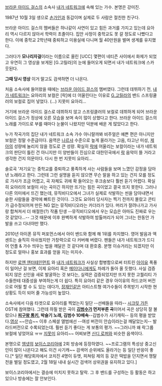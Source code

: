 [[브라운 아이드 걸스]]의 소속사 [[내가 네트워크]]에 속해 있는 가수. 본명은 강미진.

1987년 10월 3일 생으로 [[손가인]]과 동갑이며 실제로 두 사람은 절친한 친구다. 

브라운 아이드 걸스의 멤버들은 하나같이 사연이 있고 힘든 과거를 가지고 있는데 요아리 역시 다르지 않아서 학력이 초졸이다. 집안 사정이 중학교도 못 갈 정도로 나빴다고 한다. 이에 중학교 2학년때 중퇴하고 미용실에 다니며 월 40만원을 벌며 생계를 유지했다.

그러다가 '''모나리자걸'''이라는 이름으로 올린 [UCC] 몇편이 네티즌 사이에서 화제가 되었고 우연히 그 영상을 보게된 [G.고릴라]의 눈에 들어오게 되면서 내가 네트워크에 스카웃된다.

{{{#!html
<object type='application/x-shockwave-flash' width='642px' height='510px' align='middle' classid='clsid:d27cdb6e-ae6d-11cf-96b8-444553540000' codebase='http://fpdownload.macromedia.com/pub/shockwave/cabs/flash/swflash.cab#version=9,0,0,0'><param name='movie' value='http://flvs.daum.net/flvPlayer.swf?vid=9r5Y7AGAccg$' /><param name='allowScriptAccess' value='always' /><param name='allowFullScreen' value='true' /><param name='bgcolor' value='#000000' /><embed src='http://flvs.daum.net/flvPlayer.swf?vid=9r5Y7AGAccg$' width='642px' height='510px' allowScriptAccess='always' type='application/x-shockwave-flash' allowFullScreen='true' bgcolor='#000000' ></embed></object>
}}}

'''그때 당시 영상''' 이거 말고도 검색하면 더 나온다.

처음 소속사에 들어왔을 때에는 [[브라운 아이드 걸스]]의 멤버였다. 그런데 데뷔하기 전, [[내가 네트워크]]는 요아리의 보컬은 [락]에 더 어울린다는 이유로 [[G.고릴라]]의 밴드 스프링쿨러의 보컬로 집어 넣었다. (...) 지못미 요아리...

거기에 브라운 아이드 걸스로 데뷔하지 않고 스프링클러의 보컬로 데뷔하게 되어 브라운 아이드 걸스가 정상에 오른 모습을 보며 속이 많이 상했다고 한다. 
브라운 아이드 걸스의 노래를 가이드로 부를 때마다 눈물이 나왔지만 덕분에 배운 게 많았다고 한다.

누가 작곡가의 집단 내가 네트워크 소속 가수 아니랄까봐 비주얼은 예쁜 편은 아니지만 보컬은 정말 수준급이다. 음역은 [[나르샤]] 수준으로 높게 올라가는 고음, 타고난 미성, [[제아]]의 성량에 눌리지 않을 정도로 큰 성량. 확실히 [[락]]에 어울리는 보컬이라는 내가 네트워크의 판단이 틀린 건 아니지만 이 양반들이 진심으로 대한민국에서 [[락]] 음악이 뜰 거라고 생각한 건지 의문이다. 다시 한 번 지못미 요아리...

솔로곡 '저기요'는 중학교를 중퇴하고 풍족하게 사는 사람들을 보며 느꼈던 감정을 담아 낸 노래라고 한다. 그런데 그런 설명을 듣지 않으면 무슨 말을 하고 있는 건지 모를 정도로 가사가 조금 어렵고, 곡 자체도 귀에 확 들어오는 후크송보다 훨씬 듣기 어렵다. 확실히 요아리의 보컬이 사는 곡이긴 하지만 뜨기는 힘든 곡이었고 결국 뜨지 못한다. 그러나 다른 의미에서 뜨긴 했는데, 뮤직비디오에서 그녀가 실제로 삭발하는 씬을 담아내면서 숱한 사람들을 경악에 빠트린 것이다. 그것도 요아리 당사자는 찍기 전까지 몰랐고 콘티가 급수정되어져 만든 NG 없는 뮤직비디오라는 카더라가 있다. 머리가 잘려나가고 가사랑 합쳐져서 더 애절한(?) 작품 탄생 --뮤직비디오에서 우는 모습은 아마도 진짜로 우는 것 같았다...-- 그것 때문에 이후 완벽하게 삭발하여 밤톨머리가 되어 그녀는 한동안 가발을 쓰고 다녀야만 했다.

2010년 아이폰 뮤직 퍼포먼스에서 아이 밴드와 함께 해 1위를 차지했다. 영어 발음과 액센트는 솔직히 아쉬웠지만 가창력으로 다 커버해 버렸다. 팬들은 내가 네트워크가 드디어 언플 & 가수 띄우는 법을 깨달은 것 같다며 대 환호중. 분명 이슈거리는 되겠지만 이 정도로 얼마나 홍보 효과를 얻을 지는 미지수.

{{{#!html
<object width="480" height="385"><param name="movie" value="http://www.youtube.com/v/Jzs9yNVMGOs?fs=1&amp;hl=ko_KR"></param><param name="allowFullScreen" value="true"></param><param name="allowscriptaccess" value="always"></param><embed src="http://www.youtube.com/v/Jzs9yNVMGOs?fs=1&amp;hl=ko_KR" type="application/x-shockwave-flash" allowscriptaccess="always" allowfullscreen="true" width="480" height="385"></embed></object>}}}

하지만 [[로엔 엔터테인먼트]] 와 [[내가 네트워크]]가 사실상 합병함으로써 터트린 [[아이유]] 폭풍이 일어난 걸 보면, 이제 요아리 혹은 [[메이다니]]에게도 차례가 돌아 올 듯했다. 사실 검증되지 않은 신인을 새로 발굴하는 것 보다는, 실력은 검증되었지만 뜨지 못한 고퀄리티 가수들한테 대중성을 부여하는게 더 쉽다. 특히 요아리 같은 경우 아이유의 하드코어 버전으로 어필 할 수 도 있는 데다가, [[장재인]]같은 아티스트형 여가수들이 주목받기 시작한 현 상황도 득이 되어 줄 가능성이 높았다.

소속사에서 다음 타겟으로 요아리를 찍었는지 일단 --선배들을 따라-- [[시크릿 가든]] OST에 참여했다. 그런데 하필 받은 곡이 '''[[김범수]]가 먼저부른 곡'''이어서 곡은 상당히 잘 불렀으나 '''[[피구왕 통키]], 박슬기 노래, 김범수 10배속'''--김범수가 사기캐릭-- 등의 평을 받았다.[http://hgc.bestiz.net/zboard/view.php?id=gworld0707&page=1&sn1=&divpage=55&sn=off&ss=on&sc=off&keyword=%B9%E8%B0%E6&select_arrange=headnum&desc=asc&no=378622 영상] ~~안습~~ 이후 스페셜 앨범에선 --여성 버전이 안습이라는걸 깨달았는지-- 발라드버전으로 수록되었는데. 훨씬 듣기 좋다는 게 보통의 평가. ~~그러니까 왜 락그룹 보컬에 넣었어요 ㅠㅠ [[지못미]] 요아리~~ 어찌보면 [[신디 로퍼]]와 비슷한 음색이다.

본명으로 [[엠넷]]의 [[보이스코리아]]에 2회 방송에 등장하였다. ~~프로그램의 특성상 중고신인이 많이 나온다고 해도 이건 사기캐~~ 검색어 순위에도 올라가는 등 일단 반응이 좋다.[* 일단 해당회차에서 코치진 4명이 듀엣, 피쳐링 제의 등 갖은 떡밥을 던지면서 쟁탈전을 벌일 정도였고, 2월 18일 내내 실시간 검색어 상위권을 유지하고 있다.] 

보이스코리아에서는 결승에 미치지 못하고 탈락. 그 후 밴드를 구성하는 등 활동은 하고 있으나 방송에는 잘 안보인다.
